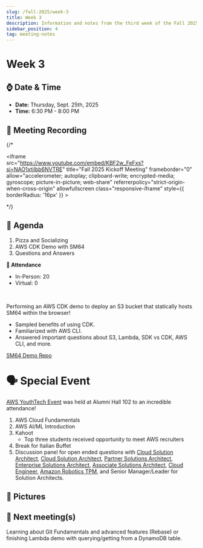 ```yaml
---
slug: /fall-2025/week-3
title: Week 3
description: Information and notes from the third week of the Fall 2025 semester for the UMass Lowell Cloud Computing Club. 
sidebar_position: 4
tag: meeting-notes
---
```


# Week 3

## ⌚ Date & Time

- **Date:** Thursday, Sept. 25th, 2025
- **Time:** 6:30 PM - 8:00 PM 
## 🎥 Meeting Recording
{/* <div class="iframe-container">
    <iframe  
        src="https://www.youtube.com/embed/KBF2w_FeFxs?si=NAO1xtjIbb6NVTRE" 
        title="Fall 2025 Kickoff Meeting" 
        frameborder="0" 
        allow="accelerometer; autoplay; clipboard-write; encrypted-media; gyroscope; picture-in-picture; web-share" 
        referrerpolicy="strict-origin-when-cross-origin" 
        allowfullscreen
        class="responsive-iframe"
        style={{
            borderRadius: '16px'
        }}
    >
    </iframe>
</div> */}

## 🚩 Agenda
1. Pizza and Socializing
2. AWS CDK Demo with SM64
3. Questions and Answers

**📄 Attendance**
- In-Person: 20 
- Virtual: 0 
<br/>

Performing an AWS CDK demo to deploy an S3 bucket that statically hosts SM64 within the browser!
- Sampled benefits of using CDK.
- Familiarized with AWS CLI.
- Answered important questions about S3, Lambda, SDK vs CDK, AWS CLI, and more.

[SM64 Demo Repo](https://github.com/UMLCloudComputing/sm64-cdk-demo)

# 🗣️ Special Event

[AWS YouthTech Event](https://uml.campusgroups.com/event_details?uid=7f2d007aa43e35beefe60e161ef1f914) was held at Alumni Hall 102 to an incredible attendance!

1. AWS Cloud Fundamentals
2. AWS AI/ML Introduction
3. Kahoot
    - Top three students received opportunity to meet AWS recruiters
4. Break for Italian Buffet
5. Discussion panel for open ended questions with [Cloud Solution Architect](https://www.linkedin.com/in/cristianrestrepolopez/), [Cloud Solution Architect](https://www.linkedin.com/in/anshi-vora/), [Partner Solutions Architect](https://www.linkedin.com/in/jonathan-wang-92a807221/), [Enterprise Solutions Architect](https://www.linkedin.com/in/trisha-jaggi/), [Associate Solutions Architect](https://www.linkedin.com/in/spinninti/), [Cloud Engineer](https://www.linkedin.com/in/josefflores/), [Amazon Robotics TPM](https://www.linkedin.com/in/sophia-mayet/), and Senior Manager/Leader for Solution Architects.

## 📸 Pictures


## 🚀 Next meeting(s)
Learning about Git Fundamentals and advanced features (Rebase) or finishing Lambda demo with querying/getting from a DynamoDB table.